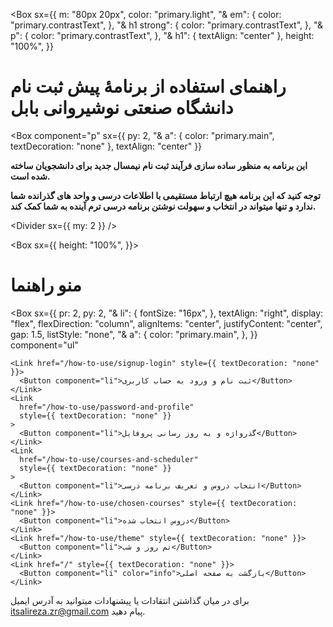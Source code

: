
<Box
  sx={{
    m: "80px 20px",
    color: "primary.light",
    "& em": {
      color: "primary.contrastText",
    },
    "& h1 strong": {
      color: "primary.contrastText",
    },
    "& p": {
      color: "primary.contrastText",
    },
    "& h1": {
      textAlign: "center"
    },
    height: "100%",
  }}
>
  # راهنمای استفاده از برنامۀ **پیش ثبت نام** دانشگاه **صنعتی نوشیروانی بابل**
  <Box 
    component="p" 
    sx={{
        py: 2,
        "& a": {
            color: "primary.main",
            textDecoration: "none"
        },
        textAlign: "center"
    }}
  >
 **این برنامه به منظور ساده سازی فرآیند ثبت نام نیمسال جدید برای دانشجویان ساخته شده است.**

**توجه کنید که این برنامه هیچ ارتباط مستقیمی با اطلاعات درسی و واحد های گذرانده شما ندارد و تنها میتواند در انتخاب و سهولت نوشتن برنامه درسی ترم آینده به شما کمک کند.**

<Divider sx={{ my: 2 }} />


<Box sx={{
  height: "100%",
}}>

# منو راهنما

  <Box
    sx={{
      pr: 2,
      py: 2,
      "& li": {
        fontSize: "16px",
      },
      textAlign: "right",
      display: "flex",
      flexDirection: "column",
      alignItems: "center",
      justifyContent: "center",
      gap: 1.5,
      listStyle: "none",
      "& a": {
        color: "primary.main",
      },
    }}
    component="ul"
  >
    <Link href="/how-to-use/signup-login" style={{ textDecoration: "none" }}>
      <Button component="li">ثبت نام و ورود به حساب کاربری</Button>
    </Link>
    <Link
      href="/how-to-use/password-and-profile"
      style={{ textDecoration: "none" }}
    >
      <Button component="li">گذرواژه و به روز رسانی پروفایل</Button>
    </Link>
    <Link
      href="/how-to-use/courses-and-scheduler"
      style={{ textDecoration: "none" }}
    >
      <Button component="li">انتخاب دروس و تعریف برنامه درسی</Button>
    </Link>
    <Link href="/how-to-use/chosen-courses" style={{ textDecoration: "none" }}>
      <Button component="li">دروس انتخاب شده</Button>
    </Link>
    <Link href="/how-to-use/theme" style={{ textDecoration: "none" }}>
      <Button component="li">تم روز و شب</Button>
    </Link>
    <Link href="/" style={{ textDecoration: "none" }}>
      <Button component="li" color="info">بازگشت به صفحه اصلی</Button>
    </Link>
  </Box>
</Box>
</Box>

</Box>
<Box component="footer" sx={{
  position: "fixed",
  bottom: 0,
  left: 0,
  right:0,
  p: 2,
  borderTop: "1px solid rgba(255, 255, 255, 0.12)",
  backdropFilter: "blur(20px)"
}}>
برای در میان گذاشتن انتقادات یا پیشنهادات میتوانید به آدرس ایمیل <a style={{color: "#3f50b5"}} href="mailto:itsalireza.zr@gmail.com">itsalireza.zr@gmail.com</a> پیام دهید.
</Box>
